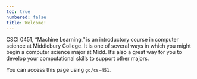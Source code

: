 ```yaml
---
toc: true
numbered: false
title: Welcome! 
---
```


<!-- ## Welcome! {.unnumbered .unlisted} -->

CSCI 0451, "Machine Learning," is an introductory course in computer science at Middlebury College. It is one of several ways in which you might begin a computer science major at Midd. It's also a great way for you to develop your computational skills to support other majors. 

You can access this page using `go/cs-451`. 


